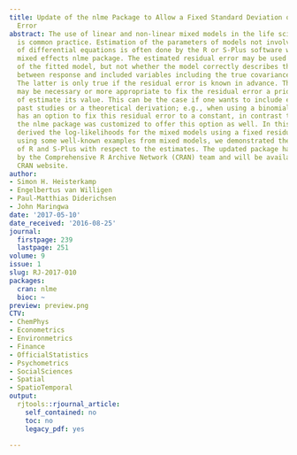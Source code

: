 ```yaml
---
title: Update of the nlme Package to Allow a Fixed Standard Deviation of the Residual
  Error
abstract: The use of linear and non-linear mixed models in the life sciences and pharmacometrics
  is common practice. Estimation of the parameters of models not involving a system
  of differential equations is often done by the R or S-Plus software with the nonlinear
  mixed effects nlme package. The estimated residual error may be used for diagnosis
  of the fitted model, but not whether the model correctly describes the relation
  between response and included variables including the true covariance structure.
  The latter is only true if the residual error is known in advance. Therefore, it
  may be necessary or more appropriate to fix the residual error a priori instead
  of estimate its value. This can be the case if one wants to include evidence from
  past studies or a theoretical derivation; e.g., when using a binomial model. S-Plus
  has an option to fix this residual error to a constant, in contrast to R. For convenience,
  the nlme package was customized to offer this option as well. In this paper, we
  derived the log-likelihoods for the mixed models using a fixed residual error. By
  using some well-known examples from mixed models, we demonstrated the equivalence
  of R and S-Plus with respect to the estimates. The updated package has been accepted
  by the Comprehensive R Archive Network (CRAN) team and will be available at the
  CRAN website.
author:
- Simon H. Heisterkamp
- Engelbertus van Willigen
- Paul-Matthias Diderichsen
- John Maringwa
date: '2017-05-10'
date_received: '2016-08-25'
journal:
  firstpage: 239
  lastpage: 251
volume: 9
issue: 1
slug: RJ-2017-010
packages:
  cran: nlme
  bioc: ~
preview: preview.png
CTV:
- ChemPhys
- Econometrics
- Environmetrics
- Finance
- OfficialStatistics
- Psychometrics
- SocialSciences
- Spatial
- SpatioTemporal
output:
  rjtools::rjournal_article:
    self_contained: no
    toc: no
    legacy_pdf: yes

---
```

